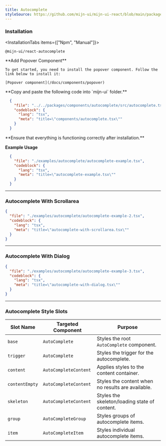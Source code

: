 ```yaml
---
title: Autocomplete
styleSource: https://github.com/mijn-ui/mijn-ui-react/blob/main/packages/theme/src/components/autocomplete.ts
---
```



<ComponentPreview>
  <AutocompleteExample />
</ComponentPreview>

### Installation

<InstallationTabs items={["Npm", "Manual"]}>
  <InstallationTabsContent value="Npm">
  ```package-install
  @mijn-ui/react-autocomplete
  ```
  </InstallationTabsContent>
  
  <InstallationTabsContent value="Manual">
  <Steps>
  <Step>
  **Add Popover Component**

    To get started, you need to install the popover component. Follow the link below to install it:

    [Popover component](/docs/components/popover)
  </Step>
  <Step>
  **Copy and paste the following code into `mijn-ui` folder.**

  ```json doc-gen:file
    {
      "file": "../../packages/components/autocomplete/src/autocomplete.tsx",
      "codeblock": {
        "lang": "tsx",
        "meta": "title=\"components/autocomplete.tsx\""
      }
    }
  ``` 
  </Step>
  
  <Step>
  **Ensure that everything is functioning correctly after installation.**
  </Step>
</Steps>
</InstallationTabsContent>
</InstallationTabs>

**Example Usage**

```json doc-gen:file
  {
    "file": "./examples/autocomplete/autocomplete-example.tsx",
    "codeblock": {
      "lang": "tsx",
      "meta": "title=\"autocomplete-example.tsx\""
    }
  }
```

---

### Autocomplete With Scrollarea

<ComponentPreview>
  <AutocompleteWithScrollArea />
</ComponentPreview>

```json doc-gen:file
{
  "file": "./examples/autocomplete/autocomplete-example-2.tsx",
  "codeblock": {
    "lang": "tsx",
    "meta": "title=\"autocomplete-with-scrollarea.tsx\""
  }
}
```

---

### Autocomplete With Dialog

<ComponentPreview>
  <AutocompleteWithDialog />
</ComponentPreview>

```json doc-gen:file
{
  "file": "./examples/autocomplete/autocomplete-example-3.tsx",
  "codeblock": {
    "lang": "tsx",
    "meta": "title=\"autocomplete-with-dialog.tsx\""
  }
}
```

---

### Autocomplete Style Slots

| **Slot Name**    | **Targeted Component**     | **Purpose**                                      |
|-------------------|----------------------------|-------------------------------------------------|
| `base`           | `AutoComplete`            | Styles the root `AutoComplete` component.       |
| `trigger`        | `AutoComplete`            | Styles the trigger for the autocomplete.        |
| `content`        | `AutoCompleteContent`     | Applies styles to the content container.        |
| `contentEmpty`   | `AutoCompleteContent`     | Styles the content when no results are available. |
| `skeleton`       | `AutoCompleteContent`     | Styles the skeleton/loading state of content.   |
| `group`          | `AutoCompleteGroup`       | Styles groups of autocomplete items.            |
| `item`           | `AutoCompleteItem`        | Styles individual autocomplete items.           |
